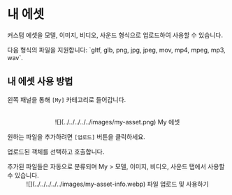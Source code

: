 
# 내 에셋

커스텀 에셋을 모델, 이미지, 비디오, 사운드 형식으로 업로드하여 사용할 수 있습니다.

<Callout type="warning">
  다음 형식의 파일을 지원합니다: `gltf, glb, png, jpg, jpeg, mov, mp4, mpeg,
  mp3, wav`.
</Callout>

## 내 에셋 사용 방법

왼쪽 패널을 통해 `[My]` 카테고리로 들어갑니다.

<br />
<center>![](../../../../../images/my-asset.png) My 에셋</center>

원하는 파일을 추가하려면 `[업로드]` 버튼을 클릭하세요.

업로드된 객체를 선택하고 호출합니다.

<Callout type="info">
  추가된 파일들은 자동으로 분류되며 My > 모델, 이미지, 비디오, 사운드 탭에서
  사용할 수 있습니다.
</Callout>

<br />
<center>
  ![](../../../../../images/my-asset-info.webp) 파일 업로드 및 사용하기
</center>
